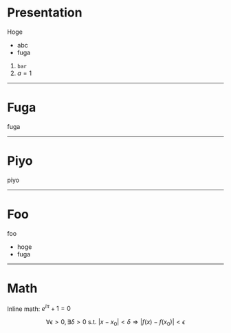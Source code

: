 # Presentation

Hoge

- abc
- fuga

1. `bar`
2. $a=1$

---

# Fuga

fuga

---

# Piyo

piyo

---

# Foo

foo

- hoge
- fuga

---

# Math

Inline math: $e^{i\pi} + 1 = 0$

$$
\forall \epsilon > 0, \exists \delta > 0 \text{ s.t. } |x - x_0| < \delta \Rightarrow |f(x) - f(x_0)| < \epsilon
$$
